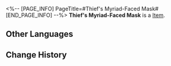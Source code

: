 <%-- [PAGE_INFO]
PageTitle=#Thief's Myriad-Faced Mask#
[END_PAGE_INFO] --%>
{{Item Infobox
|id          = 41111
|image       = Item Thief's Myriad-Faced Mask.png
|type        = 
|invCategory = Relics
|rarity      = 3
|effect      = 
|description = A mask used to change one's facial appearance. Coupled with evocative acting skills, it can help you deceive anyone.
|source1     = [[Cavern of Corrosion: Silvermane Guard Restricted Zone]]
}}
'''Thief's Myriad-Faced Mask''' is a [[Item]].

==Other Languages==
{{Other Languages
|en   = Thief's Myriad-Faced Mask
|zhs  = 怪盗的千人假面
|zht  = 怪盜的千人假面
|ja   = 怪盗の千人仮面
|ko   = 괴도의 천인 가면
|es   = Máscara de las mil caras del ladrón
|fr   = Masque à visages multiples de voleur
|ru   = Воровская многоликая маска
|th   = Thief's Myriad-Faced Mask
|vi   = Mặt Nạ Ngàn Người Của Kẻ Trộm
|de   = Vielgesichtige Maske des Diebs
|id   = Thief's Myriad-Faced Mask
|pt   = Máscara Multicaras do Ladrão
}}

==Change History==
{{Change History|2.0}}